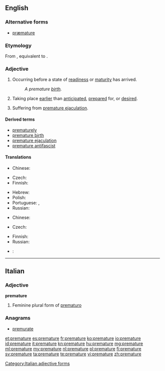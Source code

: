 ==English==
{{wikipedia}}

===Alternative forms===
* [[præmature]] {{qualifier|archaic}}

===Etymology===
{{circa|1520}} From {{etyl|la}} {{term|praematurus|lang=la}}, equivalent to {{prefix|pre|mature}}.

===Adjective===
{{en-adj}}

# Occurring before a state of [[readiness]] or [[maturity]] has arrived.
#: ''A premature [[birth]].''
# Taking place [[earlier]] than [[anticipated]], [[prepared]] for, or [[desired]].
# {{informal}} Suffering from [[premature ejaculation]].

====Derived terms====
* [[prematurely]]
* [[premature birth]]
* [[premature ejaculation]]
* [[premature antifascist]]

====Translations====
{{trans-top|occurring before a state of readiness or maturity}}
* Chinese:
*: {{trreq|Mandarin}}
* Czech: {{t-|cs|předčasný}}
* Finnish: {{t-|fi|ennenaikainen}}
{{trans-mid}}
* Hebrew: {{t|he|טרם לבגרות|m|tr=terem le bagrut}}
* Polish: {{t+|pl|przedwczesny|m}}
* Portuguese: {{t+|pt|prematuro|m}}, {{t-|pt|prematura|f}}
* Russian: {{t|ru|преждевременный|tr=preždevrémennyj}}
{{trans-bottom}}

{{trans-top|taking place earlier than anticipated}}
* Chinese:
*: {{trreq|Mandarin}}
* Czech: {{t-|cs|předčasný}}
{{trans-mid}}
* Finnish: {{t-|fi|ennenaikainen}}
* Russian: {{t|ru|преждевременный|tr=preždevrémennyj}}
{{trans-bottom}}

{{checktrans-top}}
* {{ttbc|ku}}: {{ku-Arab|[[پێشوه‌خت]]}}
{{trans-bottom}}

----

==Italian==

===Adjective===
'''premature'''

# Feminine plural form of [[prematuro]]

===Anagrams===
* [[premurate#Italian|premurate]]

[[Category:Italian adjective forms]]

[[et:premature]]
[[es:premature]]
[[fr:premature]]
[[ko:premature]]
[[io:premature]]
[[id:premature]]
[[it:premature]]
[[kn:premature]]
[[hu:premature]]
[[mg:premature]]
[[ml:premature]]
[[my:premature]]
[[nl:premature]]
[[pl:premature]]
[[fi:premature]]
[[sv:premature]]
[[ta:premature]]
[[te:premature]]
[[vi:premature]]
[[zh:premature]]
